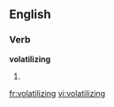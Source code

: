 ==English==

===Verb===
'''volatilizing'''

# {{present participle of|[[volatilize]]}}

[[fr:volatilizing]]
[[vi:volatilizing]]